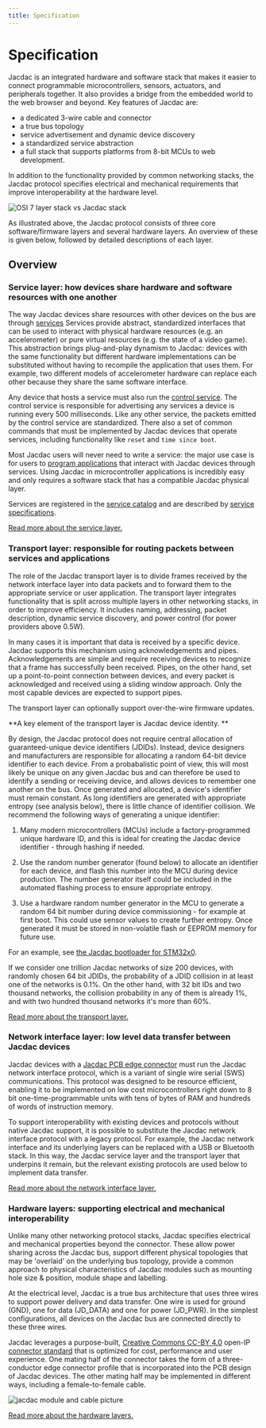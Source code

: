 ```yaml
---
title: Specification
---
```


# Specification

Jacdac is an integrated hardware and software stack
that makes it easier to connect programmable microcontrollers,
sensors, actuators, and peripherals together. It also provides a 
bridge from the embedded world to the web browser and beyond. 
Key features of Jacdac are:

-   a dedicated 3-wire cable and connector
-   a true bus topology
-   service advertisement and dynamic device discovery
-   a standardized service abstraction
-   a full stack that supports platforms from 8-bit MCUs to web development.

In addition to the functionality provided by common networking
stacks, the Jacdac protocol specifies electrical and mechanical
requirements that improve interoperability at the hardware level.

![OSI 7 layer stack vs Jacdac stack](/reference/osi-and-jacdac-stack.png)

As illustrated above, the Jacdac protocol consists of three 
core software/firmware layers and several hardware layers.
An overview of these is given below, followed by detailed descriptions of each layer.

## Overview

### Service layer: how devices share hardware and software resources with one another

The way Jacdac devices share resources with other devices on the bus are through [services](/services)
Services provide abstract, standardized interfaces that can be used to interact with
physical hardware resources (e.g. an accelerometer) or pure virtual resources
(e.g. the state of a video game). This abstraction brings plug-and-play dynamism to
Jacdac: devices with the same functionality but different hardware implementations
can be substituted without having to recompile the application that uses them. For example,
two different models of accelerometer hardware can replace each other
because they share the same software interface.

Any device that hosts a service must also run the [control service](/services/control).
The control service is responsible for advertising any services a device
is running every 500 milliseconds. Like any other service,
the packets emitted by the control service are standardized.
There also a set of common commands that must be implemented by Jacdac devices that operate services,
including functionality like `reset` and `time since boot`.

Most Jacdac users will never need to write a service: the major use case is for users
to [program applications](/clients) that interact with Jacdac devices through services.
Using Jacdac in microcontroller applications is incredibly easy and only
requires a software stack that has a compatible Jacdac physical layer.

Services are registered in the [service catalog](/services/)
and are described by [service specifications](/reference/service-specification/).

[Read more about the service layer.](/reference/protocol#service-layer)

### Transport layer: responsible for routing packets between services and applications

The role of the Jacdac transport layer is to
divide frames received by the network interface layer into data packets
and to forward them to the appropriate service or user application.
The transport layer integrates functionality that is split across multiple layers
in other networking stacks, in order to improve efficiency.
It includes naming, addressing, packet description, dynamic service discovery,
and power control (for power providers above 0.5W).

In many cases it is important that data is received by a specific device.
Jacdac supports this mechanism using acknowledgements and pipes.
Acknowledgements are simple and require receiving devices
to recognize that a frame has successfully been received.
Pipes, on the other hand, set up a point-to-point connection between devices,
and every packet is acknowledged and received using a sliding window approach.
Only the most capable devices are expected to support pipes.

The transport layer can optionally support over-the-wire firmware updates.

**A key element of the transport layer is Jacdac device identity. **

By design, the Jacdac protocol does not require central allocation of
guaranteed-unique device identifiers (JDIDs). Instead, device designers and manufacturers are responsible
for allocating a random 64-bit device identifier to each device. From a probabalistic
point of view, this will most likely be unique on any given Jacdac bus and can therefore
be used to identify a sending or receiving device, and allows devices to remember
one another on the bus. Once generated and allocated, a device's identifier must remain constant.
As long identifiers are generated with appropriate
entropy (see analysis below), there is little chance of identifier collision.
We recommend the following ways of generating a unique identifier:

1. Many modern microcontrollers (MCUs) include a factory-programmed unique hardware ID, and this is ideal for creating the Jacdac device identifier - through hashing if needed.

2. Use the random number generator (found below) to allocate an identifier for each device, and flash this number into the MCU during device production. The number generator itself could be included in the automated flashing process to ensure appropriate entropy.

3. Use a hardware random number generator in the MCU to generate a random 64 bit number during device commissioning - for example at first boot. This could use sensor values to create further entropy. Once generated it must be stored in non-volatile flash or EEPROM memory for future use.

For an example, see [the Jacdac bootloader for STM32x0](https://github.com/microsoft/jacdac-stm32x0/blob/master/bl/blmain.c).

<RandomGenerator device={true} />

If we consider one trillion Jacdac networks of size 200 devices, with randomly chosen 64 bit JDIDs,
the probability of a JDID collision in at least one of the networks is 0.1%.
On the other hand, with 32 bit IDs and two thousand networks, the collision probability in any of them is already 1%,
and with two hundred thousand networks it's more than 60%.

[Read more about the transport layer.](/reference/protocol#transport-layer)

### Network interface layer: low level data transfer between Jacdac devices

Jacdac devices with a [Jacdac PCB edge connector](/ddk/design#pcb-edge-connector)
must run the Jacdac network interface protocol, which is a variant of
single wire serial (SWS) communications. This protocol was designed to be resource
efficient, enabling it to be implemented on low cost microcontrollers right down to
8 bit one-time-programmable units with tens of bytes of RAM and hundreds of words
of instruction memory.

To support interoperability with existing devices and protocols without
native Jacdac support, it is possible to substitute the Jacdac network interface
protocol with a legacy protocol. For example, the Jacdac network interface and its
underlying layers can be replaced with a USB or Bluetooth stack. In this way, the Jacdac
service layer and the transport layer that underpins it remain, but the relevant existing
protocols are used below to implement data transfer.

[Read more about the network interface layer.](/reference/protocol#network-interface-layer)

### Hardware layers: supporting electrical and mechanical interoperability

Unlike many other networking protocol stacks, Jacdac specifies electrical and
mechanical properties beyond the connector. These allow power sharing across the Jacdac
bus, support different physical topologies that may be 'overlaid' on the
underlying bus topology, provide a common approach to physical characteristics
of Jacdac modules such as mounting hole size & position, module shape and labelling.

At the electrical level, Jacdac is a true bus architecture
that uses three wires to support power delivery and data transfer.
One wire is used for ground (GND), one for data (JD_DATA) and one for power (JD_PWR).
In the simplest configurations, all devices on the Jacdac bus are connected
directly to these three wires.

Jacdac leverages a purpose-built, [Creative Commons CC-BY 4.0](https://creativecommons.org/licenses/by/4.0/) open-IP [connector standard](https://github.com/microsoft/jacdac-ddk/tree/main/connector#cable) that is optimized for cost, performance and user experience. One mating half of the connector takes the form of a three-conductor edge connector profile that is incorporated into the PCB design of Jacdac devices. The other mating half may be implemented in different ways, including a female-to-female cable.

![jacdac module and cable picture](./images/cablepluggingintomodule.png)

[Read more about the hardware layers.](/ddk/design)